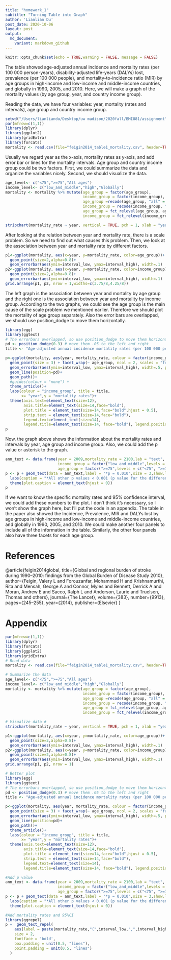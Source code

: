 ```yaml
---
title: "homework_1"
subtitle: "Turning Table into Graph"
author: 'Lianlian Du'
post_date: 2020-10-06
layout: post
output:
  md_document:
    variant: markdown_github
---
```


```r
knitr::opts_chunk$set(echo = TRUE,warning = FALSE, message = FALSE)
```

The table showed age-adjusted annual incidence and mortality rates (per 100 000 person-years), disability-adjusted life-years (DALYs) lost, prevalence (per 100 000 people), and mortality-to-incidence ratio (MIR) by age groups in high-income and low-income and middle-income countries, and globally in 1990, 2005, and 2010. Here, we will make a graph of the mortality values (by age group, year, and country income group). 

Reading the data, we have four variables: year, mortality (rates and intervals), age group and country income group. 
```r
setwd("/Users/lianliandu/Desktop/uw madison/2020fall/BMI881/assignment")
par(mfrow=c(1,1))
library(dplyr)
library(ggplot2)
library(gridExtra)
library(forcats)
mortality <- read.csv(file="feigin2014_table1_mortality.csv", header=TRUE, sep=",")
```

Usually we regard year as the x-axis, mortality rates as y-axis, and add error bar or lines for the mortality intervals. Age group and country income group could be two factors. First, we could summarize the data and organize the variables nicely. Second, we should visualize the data.
```r
age_level<- c("<75",">=75","All ages")
income_level<- c("low_and_middle","high","Globally")
mortality <- mortality %>% mutate(age_group = factor(age_group),
                                  income_group = factor(income_group),
                                  age_group =recode(age_group, "all" = "All ages"),
                                  income_group = recode(income_group, "all" = "Globally"),
                                  age_group = fct_relevel(age_group, age_level),
                                  income_group = fct_relevel(income_group, income_level))
```
```r
stripchart(mortality_rate ~ year, vertical = TRUE, pch = 1, xlab = "year", data = mortality)
```

After looking at the relation between year and mortality rate, there is a scale problem. So we need to find out what causes this problem. Then, we look at the association between year and mortality rate by different factors.

```r
p1<-ggplot(mortality, aes(x=year, y=mortality_rate, color=age_group))+
  geom_point(size=2,alpha=0.8)+
  geom_errorbar(aes(ymin=interval_low, ymax=interval_high), width=.1) 
p2<-ggplot(mortality, aes(x=year, y=mortality_rate, color=income_group))+
  geom_point(size=2,alpha=0.8)+
  geom_errorbar(aes(ymin=interval_low, ymax=interval_high), width=.1) 
grid.arrange(p1, p2, nrow = 1,widths=c(3.75/8,4.25/8))
```

The left graph is the association between year and mortality by age group and the right one is the association between year and mortality by income group. According to the two graphs, we could see the age group is the main cause of the scale problem we mentioned earlier. Therefore we should plot the mortality of age group separately. Also the error bars are overlapped, we should use position_dodge to move them horizontally.

```r
library(egg)
library(ggtext)
# The errorbars overlapped, so use position_dodge to move them horizontally
pd <- position_dodge(0.3) # move them .05 to the left and right
title <- "Age-adjusted annual incidence mortality rates (per 100 000 person-years) \n by age and country income groups in 1990, 2005, and 2010"

p<-ggplot(mortality, aes(year, mortality_rate, colour = factor(income_group))) +
  geom_point(size = 3) + facet_wrap(~ age_group, ncol = 2, scales = "free") +
  geom_errorbar(aes(ymin=interval_low, ymax=interval_high), width=.5, position=pd) +
  geom_line(position=pd)+ 
  geom_path()+
  #guides(colour = "none") +
  theme_article()+
  labs(colour = "income_group", title = title,
       x= "year",y = "mortality rates")+
  theme(axis.text=element_text(size=12),
        axis.title=element_text(size=14,face="bold"),
        plot.title = element_text(size=14,face="bold",hjust = 0.5),
        strip.text = element_text(size=14,face="bold"),
        legend.text=element_text(size=14),
        legend.title=element_text(size=14, face="bold"), legend.position = "bottom")
p
```

Now, the graph above shows the information about the mortality rates and intervals by year, age group and income group. Also, we could add the p value or asterisk to the graph. 

```r
ann_text <- data.frame(year = 2009,mortality_rate = 2100,lab = "text",
                       income_group = factor("low_and_middle",levels = c("low_and_middle", "high","Globally")),
                       age_group = factor(">=75",levels = c("<75", ">=75","All ages")))
p <- p + geom_text(data = ann_text,label = "*p = 0.010",size = 3,show.legend = F)+
  labs(caption = "*All other p values < 0.001 (p value for the difference in age-adjusted rates between 1990 and 2010 only).")+
  theme(plot.caption = element_text(hjust = 0))
p
```

If we want to know the specific mortality rates and 95% confidence interval, we could add these numbers to the plot. I don't think it's necessary, so I won't show the graph here, but I'll put the code in an appendix.
The table in the paper also showed the Incidence, Prevalence, MIR and DALYs lost by age groups in high-income and low-income and middle-income countries, and globally in 1990, 2005, and 2010. We could make another four panels to include all of the information in the table. Similarly, the other four panels also have three facets for each age group.

# References
@article{feigin2014global,
  title={Global and regional burden of stroke during 1990--2010: findings from the Global Burden of Disease Study 2010},
  author={Feigin, Valery L and Forouzanfar, Mohammad H and Krishnamurthi, Rita and Mensah, George A and Connor, Myles and Bennett, Derrick A and Moran, Andrew E and Sacco, Ralph L and Anderson, Laurie and Truelsen, Thomas and others},
  journal={The Lancet},
  volume={383},
  number={9913},
  pages={245--255},
  year={2014},
  publisher={Elsevier}
}

# Appendix 
```r
par(mfrow=c(1,1))
library(dplyr)
library(forcats)
library(ggplot2)
library(gridExtra)
# Read data 
mortality <- read.csv(file="feigin2014_table1_mortality.csv", header=TRUE, sep=",")

# Summarize the data
age_level<- c("<75",">=75","All ages")
income_level<- c("low_and_middle","high","Globally")
mortality <- mortality %>% mutate(age_group = factor(age_group),
                                  income_group = factor(income_group),
                                  age_group =recode(age_group, "all" = "All ages"),
                                  income_group = recode(income_group, "all" = "Globally"),
                                  age_group = fct_relevel(age_group, age_level),
                                  income_group = fct_relevel(income_group, income_level))

# Visualize data #
stripchart(mortality_rate ~ year, vertical = TRUE, pch = 1, xlab = "year", data = mortality)

p1<-ggplot(mortality, aes(x=year, y=mortality_rate, color=age_group))+
  geom_point(size=2,alpha=0.8)+
  geom_errorbar(aes(ymin=interval_low, ymax=interval_high), width=.1) 
p2<-ggplot(mortality, aes(x=year, y=mortality_rate, color=income_group))+
  geom_point(size=2,alpha=0.8)+
  geom_errorbar(aes(ymin=interval_low, ymax=interval_high), width=.1) 
grid.arrange(p1, p2, nrow = 1)

# Better plot 
library(egg)
library(ggtext)
# The errorbars overlapped, so use position_dodge to move them horizontally
pd <- position_dodge(0.3) # move them .05 to the left and right
title <- "Age-adjusted annual incidence mortality rates (per 100 000 person-years) \n by age and country income groups in 1990, 2005, and 2010"

p<-ggplot(mortality, aes(year, mortality_rate, colour = factor(income_group))) +
  geom_point(size = 3) + facet_wrap(~ age_group, ncol = 2, scales = "free") +
  geom_errorbar(aes(ymin=interval_low, ymax=interval_high), width=.5, position=pd) +
  geom_line(position=pd)+ 
  geom_path()+
  theme_article()+
  labs(colour = "income_group", title = title,
       x= "year",y = "mortality rates")+
  theme(axis.text=element_text(size=12),
        axis.title=element_text(size=14,face="bold"),
        plot.title = element_text(size=14,face="bold",hjust = 0.5),
        strip.text = element_text(size=14,face="bold"),
        legend.text=element_text(size=14),
        legend.title=element_text(size=14, face="bold"), legend.position = "bottom")

#Add p value
ann_text <- data.frame(year = 2009,mortality_rate = 2100,lab = "text",
                       income_group = factor("low_and_middle",levels = c("low_and_middle", "high","Globally")),
                       age_group = factor(">=75",levels = c("<75", ">=75","All ages")))
p <- p + geom_text(data = ann_text,label = "*p = 0.010",size = 3,show.legend = F)+
  labs(caption = "*All other p values < 0.001 (p value for the difference in age-adjusted rates between 1990 and 2010 only).")+
  theme(plot.caption = element_text(hjust = 0))

#Add mortality rates and 95%CI
library(ggrepel)
p +  geom_text_repel(
    aes(label = paste(mortality_rate,"(",interval_low,",",interval_high,")")),
    size = 2,
    fontface = 'bold',
    box.padding = unit(0.5, "lines"),
    point.padding = unit(0.5, "lines")
  )
```





 